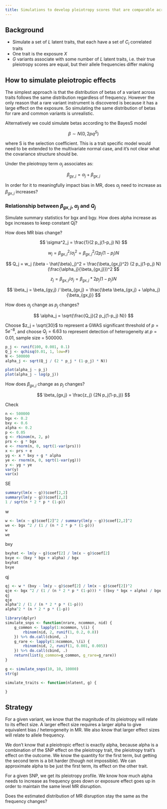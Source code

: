 ```yaml
---
title: Simulations to develop pleiotropy scores that are comparable across allele frequency ranges and with correlated traits
---
```


## Background

- Simulate a set of $L$ latent traits, that each have a set of $C_l$ correlated traits
- One trait is the exposure $X$
- $G$ variants associate with some number of $L$ latent traits, i.e. their true pleiotropy scores are equal, but their allele frequencies differ making 


## How to simulate pleiotropic effects

The simplest approach is that the distribution of betas of a variant across traits follows the same distribution regardless of frequency. However the only reason that a rare variant instrument is discovered is because it has a large effect on the exposure. So simulating the same distribution of betas for rare and common variants is unrealistic.

Alternatively we could simulate betas according to the BayesS model

$$
\beta \sim N(0, 2pq^S)
$$

where S is the selection coefficient. This is a trait specific model would need to be extended to the multivariate normal case, and it's not clear what the covariance structure should be.

Under the pleiotropy term $\alpha_j$ associates as:

$$
\beta_{gy, j} = \alpha_j + \beta_{gx, j}
$$

In order for it to meaningfully impact bias in MR, does $\alpha_j$ need to increase as $\beta_{gx, j}$ increases?

### Relationship between $\beta_{gx, j}$, $\alpha_j$ and $Q_j$

Simulate summary statistics for bgx and bgy. How does alpha increase as bgx increases to keep constant Qj?

How does MR bias change?



$$
\sigma^2_j = \frac{1}{2 p_j(1-p_j) N}
$$

$$
w_j = \beta_{gx,j}^2/\sigma^2_j = \beta_{gx,j}^2 / 2 p_j(1-p_j) N
$$

$$
Q_j = w_j (\beta - \hat{\beta}_j)^2 = \frac{\beta_{gx,j}^2} {2 p_j(1-p_j) N} (\frac{\alpha_j}{\beta_{gx,j}})^2
$$


$$
z_j = \beta_{gx,j} / \sigma_j = \beta_{gx,j} * 2 p_j(1-p_j) N
$$

$$
\beta_j = \beta_{gy,j} / \beta_{gx,j} = \frac{\beta  \beta_{gx,j} + \alpha_j} {\beta_{gx,j}}
$$

How does $\alpha_j$ change as $p_j$ changes?

$$
\alpha_j = \sqrt{\frac{Q_j}{2 p_j(1-p_j) N}}
$$

Choose $z_j = \sqrt{30}$ to represent a GWAS significant threshold of $p = 5e^{-8}$, and choose $Q_j = 6.63$ to represent detection of heterogeneity at $p = 0.01$, sample size = 500000.

```r
p_j <- runif(100, 0.001, 0.1)
Q_j <- qchisq(0.01, 1, low=F)
N <- 500000
alpha_j <- sqrt(Q_j / (2 * p_j * (1-p_j) * N))

plot(alpha_j ~ p_j)
plot(alpha_j ~ log(p_j))
```

How does $\beta_{gx,j}$ change as $p_j$ changes?

$$
\beta_{gx,j} = \frac{z_j} {2N p_j(1-p_j)}
$$

Check


```r
n <- 500000
bgx <- 0.2
bxy <- 0.6
alpha <- 0.2
p <- 0.05
g <- rbinom(n, 2, p)
prs <- g * bgx
e <- rnorm(n, 0, sqrt(1-var(prs)))
x <- prs + e
yg <- x * bxy + g * alpha
ye <- rnorm(n, 0, sqrt(1-var(yg)))
y <- yg + ye
var(y)
var(x)
```

SE

```r
summary(lm(x ~ g))$coef[2,2]
summary(lm(y ~ g))$coef[2,2]
1 / sqrt(n * 2 * p * (1-p))
```

w

```r
w <- lm(x ~ g)$coef[2]^2 / summary(lm(y ~ g))$coef[2,2]^2
we <- bgx ^2 / (1 / (n * 2 * p * (1-p)))
w
we
```

bxy

```r
bxyhat <- lm(y ~ g)$coef[2] / lm(x ~ g)$coef[2]
bxye <- (bxy * bgx + alpha) / bgx
bxyhat
bxye
```

qj

```r
qj <- w * (bxy - lm(y ~ g)$coef[2] / lm(x ~ g)$coef[2])^2
qje <- bgx ^2 / (1 / (n * 2 * p * (1-p))) * ((bxy * bgx + alpha) / bgx - bxy)^2
qj
qje
alpha^2 / (1 / (n * 2 * p * (1-p)))
alpha^2 * (n * 2 * p * (1-p))
```






```r
library(dplyr)
simulate_snps <- function(nrare, ncommon, nid) {
    g_common <- lapply(1:ncommon, \(i) {
        rbinom(nid, 2, runif(1, 0.2, 0.8))
    }) %>% do.call(cbind, .)
    g_rare <- lapply(1:ncommon, \(i) {
        rbinom(nid, 2, runif(1, 0.001, 0.005))
    }) %>% do.call(cbind, .)
    return(list(g_common=g_common, g_rare=g_rare))
}

g <- simulate_snps(10, 10, 10000)
str(g)

simulate_traits <- function(nlatent, g) {

}
```





## Strategy

For a given variant, we know that the magnitude of its pleiotropy will relate to its effect size. A larger effect size requires a larger alpha to give equivalent bias / heterogeneity in MR. We also know that larger effect sizes will relate to allele frequency. 

We don't know that a pleiotropic effect is exactly alpha, because alpha is a combination of the SNP effect on the pleiotropy trait, the pleiotropy trait's effect on the outcome. We know the quantity for the first term, but getting the second term is a bit harder (though not impossible). We can approximate alpha to be just the first term, its effect on the other trait.

For a given SNP, we get its pleiotropy profile. We know how much alpha needs to increase as frequency goes down or exposure effect goes up in order to maintain the same level MR disruption.

Does the estimated distribution of MR disruption stay the same as the frequency changes?


